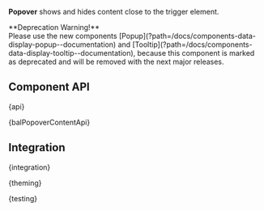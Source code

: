 

<Meta of={PopoverStories} />

<StoryHeading of={PopoverStories.Basic} hidden></StoryHeading>

<Banner of={PopoverStories} />

<Lead>**Popover** shows and hides content close to the trigger element.</Lead>

<WarningQuote>
  **Deprecation Warning!** <br />
  Please use the new components [Popup](?path=/docs/components-data-display-popup--documentation) and [Tooltip](?path=/docs/components-data-display-tooltip--documentation), because this component is marked
  as deprecated and will be removed with the next major releases.
</WarningQuote>

## Component API


<Markdown>{api}</Markdown>


<Markdown>{balPopoverContentApi}</Markdown>

## Integration


<Markdown>{integration}</Markdown>


<Markdown>{theming}</Markdown>


<Markdown>{testing}</Markdown>

<Footer />